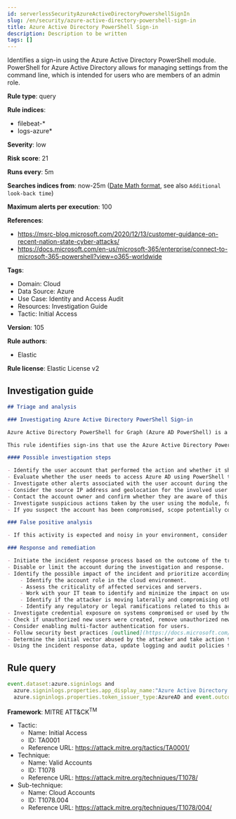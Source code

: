 ```yaml
---
id: serverlessSecurityAzureActiveDirectoryPowershellSignIn
slug: /en/security/azure-active-directory-powershell-sign-in
title: Azure Active Directory PowerShell Sign-in
description: Description to be written
tags: []
---
```


<div id="azure-active-directory-powershell-sign-in"></div>

Identifies a sign-in using the Azure Active Directory PowerShell module. PowerShell for Azure Active Directory allows for managing settings from the command line, which is intended for users who are members of an admin role.

**Rule type**: query

**Rule indices**: 

* filebeat-*
* logs-azure*

**Severity**: low

**Risk score**: 21

**Runs every**: 5m

**Searches indices from**: now-25m ([Date Math format](((ref))/common-options.html#date-math), see also <DocLink id="serverlessSecurityRulesUiCreate" section="set-the-rules-schedule">`Additional look-back time`</DocLink>)

**Maximum alerts per execution**: 100

**References**: 

* https://msrc-blog.microsoft.com/2020/12/13/customer-guidance-on-recent-nation-state-cyber-attacks/
* https://docs.microsoft.com/en-us/microsoft-365/enterprise/connect-to-microsoft-365-powershell?view=o365-worldwide

**Tags**: 

* Domain: Cloud
* Data Source: Azure
* Use Case: Identity and Access Audit
* Resources: Investigation Guide
* Tactic: Initial Access

**Version**: 105

**Rule authors**: 

* Elastic

**Rule license**: Elastic License v2

## Investigation guide

```markdown
## Triage and analysis

### Investigating Azure Active Directory PowerShell Sign-in

Azure Active Directory PowerShell for Graph (Azure AD PowerShell) is a module IT professionals commonly use to manage their Azure Active Directory. The cmdlets in the Azure AD PowerShell module enable you to retrieve data from the directory, create new objects in the directory, update existing objects, remove objects, as well as configure the directory and its features.

This rule identifies sign-ins that use the Azure Active Directory PowerShell module, which can indicate unauthorized access if done outside of IT or engineering.

#### Possible investigation steps

- Identify the user account that performed the action and whether it should perform this kind of action.
- Evaluate whether the user needs to access Azure AD using PowerShell to complete its tasks.
- Investigate other alerts associated with the user account during the past 48 hours.
- Consider the source IP address and geolocation for the involved user account. Do they look normal?
- Contact the account owner and confirm whether they are aware of this activity.
- Investigate suspicious actions taken by the user using the module, for example, modifications in security settings that weakens the security policy, persistence-related tasks, and data access.
- If you suspect the account has been compromised, scope potentially compromised assets by tracking servers, services, and data accessed by the account in the last 24 hours.

### False positive analysis

- If this activity is expected and noisy in your environment, consider adding IT, Engineering, and other authorized users as exceptions — preferably with a combination of user and device conditions.

### Response and remediation

- Initiate the incident response process based on the outcome of the triage.
- Disable or limit the account during the investigation and response.
- Identify the possible impact of the incident and prioritize accordingly; the following actions can help you gain context:
    - Identify the account role in the cloud environment.
    - Assess the criticality of affected services and servers.
    - Work with your IT team to identify and minimize the impact on users.
    - Identify if the attacker is moving laterally and compromising other accounts, servers, or services.
    - Identify any regulatory or legal ramifications related to this activity.
- Investigate credential exposure on systems compromised or used by the attacker to ensure all compromised accounts are identified. Reset passwords or delete API keys as needed to revoke the attacker's access to the environment. Work with your IT teams to minimize the impact on business operations during these actions.
- Check if unauthorized new users were created, remove unauthorized new accounts, and request password resets for other IAM users.
- Consider enabling multi-factor authentication for users.
- Follow security best practices [outlined](https://docs.microsoft.com/en-us/azure/security/fundamentals/identity-management-best-practices) by Microsoft.
- Determine the initial vector abused by the attacker and take action to prevent reinfection via the same vector.
- Using the incident response data, update logging and audit policies to improve the mean time to detect (MTTD) and the mean time to respond (MTTR).
```

## Rule query

```js
event.dataset:azure.signinlogs and
  azure.signinlogs.properties.app_display_name:"Azure Active Directory PowerShell" and
  azure.signinlogs.properties.token_issuer_type:AzureAD and event.outcome:(success or Success)

```

**Framework**: MITRE ATT&CK<sup>TM</sup>

* Tactic:
    * Name: Initial Access
    * ID: TA0001
    * Reference URL: https://attack.mitre.org/tactics/TA0001/
* Technique:
    * Name: Valid Accounts
    * ID: T1078
    * Reference URL: https://attack.mitre.org/techniques/T1078/
* Sub-technique:
    * Name: Cloud Accounts
    * ID: T1078.004
    * Reference URL: https://attack.mitre.org/techniques/T1078/004/

